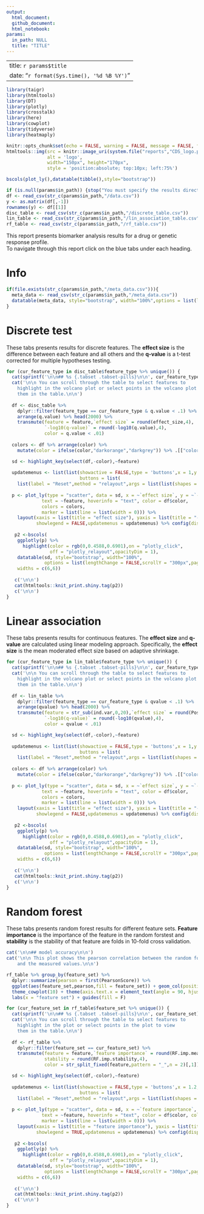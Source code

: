 ```yaml
---
output:
  html_document:
  github_document: 
  html_notebook:
params:
  in_path: NULL
  title: "TITLE"
---
```


---
title: `r params$title`
date: "`r format(Sys.time(), '%d %B %Y')`"
---

```r
library(taigr)
library(htmltools)
library(DT)
library(plotly)
library(crosstalk)
library(here)
library(cowplot)
library(tidyverse)
library(heatmaply)
```

```r
knitr::opts_chunk$set(echo = FALSE, warning = FALSE, message = FALSE, fig.width = 7, fig.height = 7, cache = F)
htmltools::img(src = knitr::image_uri(system.file("reports","CDS_logo.png",package = "cdsrbiomarker")), 
               alt = 'logo', 
               width="150px", height="170px",
               style = 'position:absolute; top:10px; left:75%')
```

```r
bscols(plot_ly(),datatable(tibble(),style="bootstrap"))
```

```r
if (is.null(params$in_path)) {stop("You must specify the results directory")}
df <- read_csv(str_c(params$in_path,"/data.csv"))
y <- as.matrix(df[,-1])
rownames(y) <- df[[1]]
disc_table <- read_csv(str_c(params$in_path,"/discrete_table.csv"))
lin_table <- read_csv(str_c(params$in_path,"/lin_association_table.csv"))
rf_table <- read_csv(str_c(params$in_path,"/rf_table.csv"))
```

This report presents biomarker analysis results for a drug or genetic response profile. <br/> 
To navigate through this report click on the blue tabs under each heading.

# Info

```r
if(file.exists(str_c(params$in_path,"/meta_data.csv"))){
  meta_data <- read_csv(str_c(params$in_path,"/meta_data.csv"))
  datatable(meta_data, style="bootstrap", width="100%",options = list(lengthChange = FALSE))
}
```

# Discrete test {.tabset .tabset-pills}

These tabs presents results for discrete features. The **effect size** is the difference between each feature and 
all others and the **q-value** is a t-test corrected for multiple hypotheses testing.  

```r
for (cur_feature_type in disc_table$feature_type %>% unique()) {
  cat(sprintf('\n\n## %s {.tabset .tabset-pills}\n\n', cur_feature_type))
  cat('\n\n You can scroll through the table to select features to 
    highlight in the volcano plot or select points in the volcano plot to view 
    them in the table.\n\n')
  
  df <- disc_table %>% 
    dplyr::filter(feature_type == cur_feature_type & q.value < .1) %>%
    arrange(q.value) %>% head(2000) %>% 
    transmute(feature = feature,`effect size` = round(effect_size,4),
              `-log10(q-value)` = round(-log10(q.value),4),
              color = q.value < .01)
  
  colors <- df %>% arrange(color) %>% 
    mutate(color = ifelse(color,"darkorange","darkgrey")) %>% .[["color"]] %>% unique()

  sd <- highlight_key(select(df,-color),~feature)
  
  updatemenus <- list(list(showactive = FALSE,type = 'buttons',x = 1,y = 1.15,
                           buttons = list(
    list(label = "Reset",method = "relayout",args = list(list(shapes = c()))))))
        
  p <- plot_ly(type = "scatter", data = sd, x = ~`effect size`, y = ~`-log10(q-value)`,
             text = ~feature, hoverinfo = "text", color = df$color, 
             colors = colors,
             marker = list(line = list(width = 0))) %>% 
    layout(xaxis = list(title = "effect size"), yaxis = list(title = "-log10(q-value)"),
           showlegend = FALSE,updatemenus = updatemenus) %>% config(displayModeBar = F)
  
   p2 <-bscols(
    ggplotly(p) %>%
      highlight(color = rgb(0,0.4588,0.6901),on = "plotly_click",
                off = "plotly_relayout",opacityDim = 1),
    datatable(sd, style="bootstrap", width="100%",
              options = list(lengthChange = FALSE,scrollY = "300px",paging = FALSE)),
    widths = c(6,6))
   
   c('\n\n')
   cat(htmltools::knit_print.shiny.tag(p2))
   c('\n\n')
}
```

# Linear association {.tabset .tabset-pills}

These tabs presents results for continuous features. The **effect size** and **q-value** are calculated using linear modeling approach. 
Specifically, the **effect size** is the mean moderated effect size based on adaptive shrinkage.

```r
for (cur_feature_type in lin_table$feature_type %>% unique()) {
  cat(sprintf('\n\n## %s {.tabset .tabset-pills}\n\n', cur_feature_type))
  cat('\n\n You can scroll through the table to select features to 
    highlight in the volcano plot or select points in the volcano plot to view 
    them in the table.\n\n')
  
  df <- lin_table %>% 
    dplyr::filter(feature_type == cur_feature_type & qvalue < .1) %>%
    arrange(qvalue) %>% head(2000) %>% 
    transmute(feature = str_sub(ind.var,0,20),`effect size` = round(PosteriorMean,4),
              `-log10(q-value)` = round(-log10(qvalue),4),
              color = qvalue < .01)

  sd <- highlight_key(select(df,-color),~feature)
  
  updatemenus <- list(list(showactive = FALSE,type = 'buttons',x = 1,y = 1.15,
                           buttons = list(
    list(label = "Reset",method = "relayout",args = list(list(shapes = c()))))))
  
  colors <- df %>% arrange(color) %>% 
    mutate(color = ifelse(color,"darkorange","darkgrey")) %>% .[["color"]] %>% unique()
  
  p <- plot_ly(type = "scatter", data = sd, x = ~`effect size`, y = ~`-log10(q-value)`,
             text = ~feature, hoverinfo = "text", color = df$color, 
             colors = colors,
             marker = list(line = list(width = 0))) %>% 
    layout(xaxis = list(title = "effect size"), yaxis = list(title = "-log10(q-value)"),
           showlegend = FALSE,updatemenus = updatemenus) %>% config(displayModeBar = F)
  
   p2 <-bscols(
    ggplotly(p) %>%
      highlight(color = rgb(0,0.4588,0.6901),on = "plotly_click",
                off = "plotly_relayout",opacityDim = 1),
    datatable(sd, style="bootstrap", width="100%",
              options = list(lengthChange = FALSE,scrollY = "300px",paging = FALSE)),
    widths = c(6,6))
   
   c('\n\n')
   cat(htmltools::knit_print.shiny.tag(p2))
   c('\n\n')
}
```

# Random forest {.tabset .tabset-pills}

These tabs presents random forest results for different feature sets. **Feature importance** is the importance of the feature in the random forstest and **stability** is the stability of that feature are folds in 10-fold cross validation.

```r
cat('\n\n## model accuracy\n\n')
cat('\n\n This plot shows the pearson correlation between the random forest predictions 
    and the measured values.\n\n')

rf_table %>% group_by(feature_set) %>% 
  dplyr::summarize(pearson = first(PearsonScore)) %>% 
  ggplot(aes(feature_set,pearson,fill = feature_set)) + geom_col(position = "dodge") + 
  theme_cowplot(10) + theme(axis.text.x = element_text(angle = 90, hjust = 1)) +
  labs(x = "feature set") + guides(fill = F)

for (cur_feature_set in rf_table$feature_set %>% unique()) {
  cat(sprintf('\n\n## %s {.tabset .tabset-pills}\n\n', cur_feature_set))
  cat('\n\n You can scroll through the table to select features to 
    highlight in the plot or select points in the plot to view 
    them in the table.\n\n')
  
  df <- rf_table %>% 
    dplyr::filter(feature_set == cur_feature_set) %>% 
    transmute(feature = feature,`feature importance` = round(RF.imp.mean,4),
              stability = round(RF.imp.stability,4),
              color = str_split_fixed(feature,pattern = "_",n = 2)[,1])

  sd <- highlight_key(select(df,-color),~feature)
  
  updatemenus <- list(list(showactive = FALSE,type = 'buttons',x = 1.2,y = 1.15,
                           buttons = list(
    list(label = "Reset",method = "relayout",args = list(list(shapes = c()))))))
        
  p <- plot_ly(type = "scatter", data = sd, x = ~`feature importance`, y = ~stability,
             text = ~feature, hoverinfo = "text", color = df$color, colors = "Set1",
             marker = list(line = list(width = 0))) %>% 
    layout(xaxis = list(title = "feature importance"), yaxis = list(title = "stability"),
           showlegend = TRUE,updatemenus = updatemenus) %>% config(displayModeBar = F)
  
   p2 <-bscols(
    ggplotly(p) %>%
      highlight(color = rgb(0,0.4588,0.6901),on = "plotly_click",
                off = "plotly_relayout",opacityDim = 1),
    datatable(sd, style="bootstrap", width="100%",
              options = list(lengthChange = FALSE,scrollY = "300px",paging = FALSE)),
    widths = c(6,6))
   
   c('\n\n')
   cat(htmltools::knit_print.shiny.tag(p2))
   c('\n\n')
}
```


